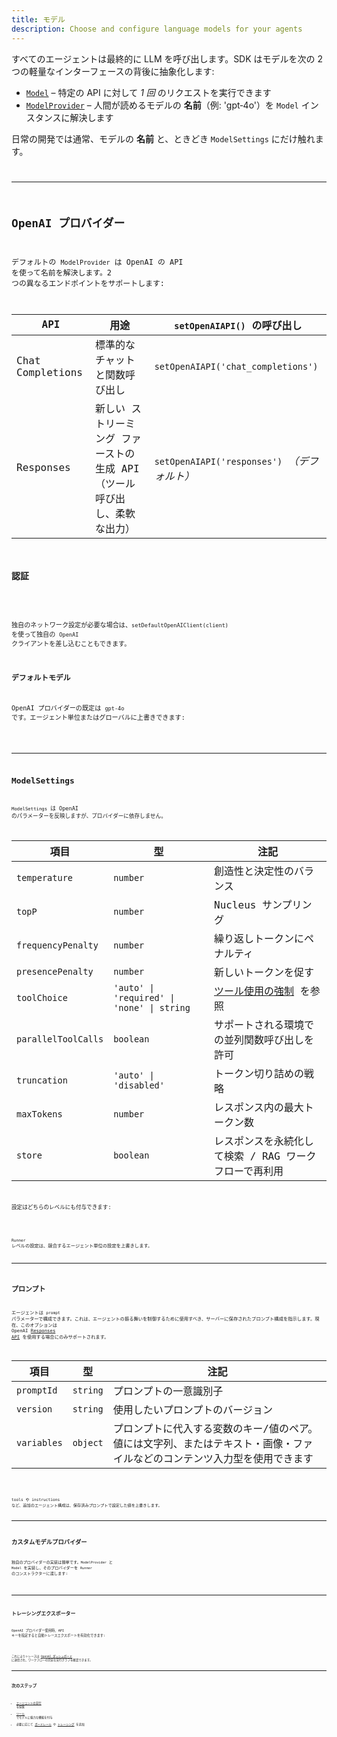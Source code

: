 ```yaml
---
title: モデル
description: Choose and configure language models for your agents
---
```



すべてのエージェントは最終的に LLM を呼び出します。SDK はモデルを次の 2 つの軽量なインターフェースの背後に抽象化します:

- [`Model`](/openai-agents-js/openai/agents/interfaces/model) – 特定の API に対して _1 回_ のリクエストを実行できます
- [`ModelProvider`](/openai-agents-js/openai/agents/interfaces/modelprovider) – 人間が読めるモデルの **名前**（例: 'gpt‑4o'）を `Model` インスタンスに解決します

日常の開発では通常、モデルの **名前** と、ときどき `ModelSettings` にだけ触れます。

<Code
  lang="typescript"
  code={agentWithModelExample}
  title="エージェントごとのモデル指定"
/>

---

## OpenAI プロバイダー

デフォルトの `ModelProvider` は OpenAI の API を使って名前を解決します。2 つの異なるエンドポイントをサポートします:

| API              | 用途                                                                     | `setOpenAIAPI()` の呼び出し                  |
| ---------------- | ------------------------------------------------------------------------ | -------------------------------------------- |
| Chat Completions | 標準的なチャットと関数呼び出し                                           | `setOpenAIAPI('chat_completions')`           |
| Responses        | 新しい ストリーミング ファーストの生成 API（ツール呼び出し、柔軟な出力） | `setOpenAIAPI('responses')` _（デフォルト）_ |

### 認証

<Code
  lang="typescript"
  code={setDefaultOpenAIKeyExample}
  title="既定の OpenAI キーを設定"
/>

独自のネットワーク設定が必要な場合は、`setDefaultOpenAIClient(client)` を使って独自の `OpenAI` クライアントを差し込むこともできます。

### デフォルトモデル

OpenAI プロバイダーの既定は `gpt‑4o` です。エージェント単位またはグローバルに上書きできます:

<Code
  lang="typescript"
  code={runnerWithModelExample}
  title="デフォルトモデルの設定"
/>

---

## ModelSettings

`ModelSettings` は OpenAI のパラメーターを反映しますが、プロバイダーに依存しません。

| 項目                | 型                                         | 注記                                                                           |
| ------------------- | ------------------------------------------ | ------------------------------------------------------------------------------ |
| `temperature`       | `number`                                   | 創造性と決定性のバランス                                                       |
| `topP`              | `number`                                   | Nucleus サンプリング                                                           |
| `frequencyPenalty`  | `number`                                   | 繰り返しトークンにペナルティ                                                   |
| `presencePenalty`   | `number`                                   | 新しいトークンを促す                                                           |
| `toolChoice`        | `'auto' \| 'required' \| 'none' \| string` | [ツール使用の強制](/openai-agents-js/ja/guides/agents#forcing-tool-use) を参照 |
| `parallelToolCalls` | `boolean`                                  | サポートされる環境での並列関数呼び出しを許可                                   |
| `truncation`        | `'auto' \| 'disabled'`                     | トークン切り詰めの戦略                                                         |
| `maxTokens`         | `number`                                   | レスポンス内の最大トークン数                                                   |
| `store`             | `boolean`                                  | レスポンスを永続化して検索 / RAG ワークフローで再利用                          |

設定はどちらのレベルにも付与できます:

<Code lang="typescript" code={modelSettingsExample} title="モデル設定" />

`Runner` レベルの設定は、競合するエージェント単位の設定を上書きします。

---

## プロンプト

エージェントは `prompt` パラメーターで構成できます。これは、エージェントの振る舞いを制御するために使用すべき、サーバーに保存されたプロンプト構成を指示します。現在、このオプションは OpenAI
[Responses API](https://platform.openai.com/docs/api-reference/responses) を使用する場合にのみサポートされます。

| 項目        | 型       | 注記                                                                                                                      |
| ----------- | -------- | ------------------------------------------------------------------------------------------------------------------------- |
| `promptId`  | `string` | プロンプトの一意識別子                                                                                                    |
| `version`   | `string` | 使用したいプロンプトのバージョン                                                                                          |
| `variables` | `object` | プロンプトに代入する変数のキー/値のペア。値には文字列、またはテキスト・画像・ファイルなどのコンテンツ入力型を使用できます |

<Code
  lang="typescript"
  code={promptIdExample}
  title="プロンプトを使うエージェント"
/>

tools や instructions など、追加のエージェント構成は、保存済みプロンプトで設定した値を上書きします。

---

## カスタムモデルプロバイダー

独自のプロバイダーの実装は簡単です。`ModelProvider` と `Model` を実装し、そのプロバイダーを `Runner` のコンストラクターに渡します:

<Code
  lang="typescript"
  code={modelCustomProviderExample}
  title="最小のカスタムプロバイダー"
/>

---

## トレーシングエクスポーター

OpenAI プロバイダー使用時、API キーを指定すると自動トレースエクスポートを有効化できます:

<Code
  lang="typescript"
  code={setTracingExportApiKeyExample}
  title="トレーシングエクスポーター"
/>

これによりトレースは [OpenAI ダッシュボード](https://platform.openai.com/traces) に送信され、ワークフローの完全な実行グラフを確認できます。

---

## 次のステップ

- [エージェントの実行](/openai-agents-js/ja/guides/running-agents) を探索
- [ツール](/openai-agents-js/ja/guides/tools) でモデルに強力な機能を付与
- 必要に応じて [ガードレール](/openai-agents-js/ja/guides/guardrails) や [トレーシング](/openai-agents-js/ja/guides/tracing) を追加
